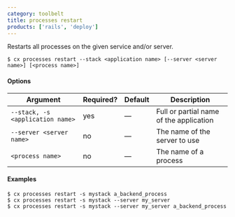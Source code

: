 ```yaml
---
category: toolbelt
title: processes restart
products: ['rails', 'deploy']
---
```


Restarts all processes on the given service and/or server.

```shell
$ cx processes restart --stack <application name> [--server <server name>] [<process name>]
```

#### Options

| Argument | Required? | Default | Description |
|  ---  |  ---  |  ---  |  ---  |
| `--stack, -s <application name>` | yes | — | Full or partial name of the application |
| `--server <server name>` | no | — | The name of the server to use |
| `<process name>` | no | — | The name of a process |

#### Examples

```shell
$ cx processes restart -s mystack a_backend_process
$ cx processes restart -s mystack --server my_server
$ cx processes restart -s mystack --server my_server a_backend_process
```
